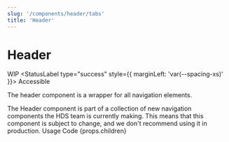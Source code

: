 ```yaml
---
slug: '/components/header/tabs'
title: 'Header'
---
```




# Header

<StatusLabel type="alert">WIP</StatusLabel>
<StatusLabel type="success" style={{ marginLeft: 'var(--spacing-xs)' }}>
  Accessible
</StatusLabel>

<LeadParagraph>The header component is a wrapper for all navigation elements.</LeadParagraph>

<Notification label="A work in progress!" className="siteNotification">
  The Header component is part of a collection of new navigation components the HDS team is currently making. This means
  that this component is subject to change, and we don't recommend using it in production.
</Notification>

<PageTabs pageContext={props.pageContext}>
  <PageTabs.TabList>
    <PageTabs.Tab href="/">Usage</PageTabs.Tab>
    <PageTabs.Tab href="/code">Code</PageTabs.Tab>
  </PageTabs.TabList>
  <PageTabs.TabPanel>{props.children}</PageTabs.TabPanel>
</PageTabs>

